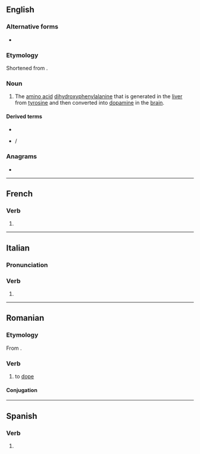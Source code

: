 {{also|dopá|döpa}}
==English==

===Alternative forms===
* {{alter|en|DOPA}}

===Etymology===
Shortened from {{m|en|dihydroxyphenylalanine}}.

===Noun===
{{en-noun|-}}

# The [[amino acid]] [[dihydroxyphenylalanine]] that is generated in the [[liver]] from [[tyrosine]] and then converted into [[dopamine]] in the [[brain]].

====Derived terms====
* {{l|en|dopamine}}
* {{l|en|dopasensitive}} / {{l|en|dopasensitivity}}

===Anagrams===
* {{anagrams|en|a=adop|APOD|DAPO|DPOA|PAOD|apod}}

----

==French==

===Verb===
{{head|fr|verb form}}

# {{inflection of|fr|doper||3|s|phis}}

----

==Italian==

===Pronunciation===
{{it-pr|dòpa}}

===Verb===
{{head|it|verb form}}

# {{inflection of|it|dopare||3|s|pres|indc|;|2|s|impr}}

----

==Romanian==

===Etymology===
From {{bor|ro|fr|doper}}.

===Verb===
{{ro-verb|conj=1|dopează|dopat}}

# {{lb|ro|sport}} to [[dope]]

====Conjugation====
{{ro-conj-a-ez}}

----

==Spanish==

===Verb===
{{head|es|verb form}}

# {{es-verb form of|dopar}}